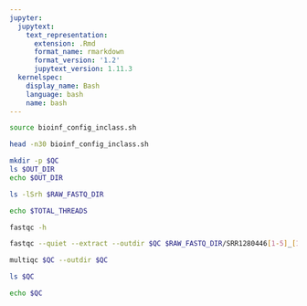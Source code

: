 ```yaml
---
jupyter:
  jupytext:
    text_representation:
      extension: .Rmd
      format_name: rmarkdown
      format_version: '1.2'
      jupytext_version: 1.11.3
  kernelspec:
    display_name: Bash
    language: bash
    name: bash
---
```


```bash
source bioinf_config_inclass.sh
```

```bash
head -n30 bioinf_config_inclass.sh
```

```bash
mkdir -p $QC
ls $OUT_DIR
echo $OUT_DIR
```

```bash
ls -lSrh $RAW_FASTQ_DIR
```

```bash
echo $TOTAL_THREADS
```

```bash
fastqc -h
```

```bash
fastqc --quiet --extract --outdir $QC $RAW_FASTQ_DIR/SRR1280446[1-5]_[12].fastq.gz
```

```bash
multiqc $QC --outdir $QC
```

```bash
ls $QC
```

```bash
echo $QC
```
